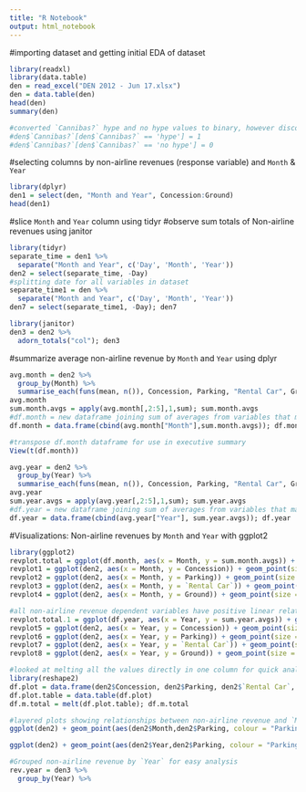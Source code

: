 ---
title: "R Notebook"
output: html_notebook
---

#importing dataset and getting initial EDA of dataset
```{r}
library(readxl)
library(data.table)
den = read_excel("DEN 2012 - Jun 17.xlsx")
den = data.table(den)
head(den)
summary(den)

#converted `Cannibas?` hype and no hype values to binary, however discovered character values did not impact model so removed dummy variable creation
#den$`Cannibas?`[den$`Cannibas?` == 'hype'] = 1
#den$`Cannibas?`[den$`Cannibas?` == 'no hype'] = 0
```
#selecting columns by non-airline revenues (response variable) and `Month` & `Year`
```{r}
library(dplyr)
den1 = select(den, "Month and Year", Concession:Ground)
head(den1)
```
#slice `Month` and `Year` column using tidyr
#observe sum totals of Non-airline revenues using janitor
```{r}
library(tidyr)
separate_time = den1 %>% 
  separate("Month and Year", c('Day', 'Month', 'Year'))
den2 = select(separate_time, -Day)
#splitting date for all variables in dataset
separate_time1 = den %>% 
  separate("Month and Year", c('Day', 'Month', 'Year'))
den7 = select(separate_time1, -Day); den7

library(janitor)
den3 = den2 %>%
  adorn_totals("col"); den3
```
#summarize average non-airline revenue by `Month` and `Year` using dplyr
```{r}
avg.month = den2 %>%
  group_by(Month) %>%
  summarise_each(funs(mean, n()), Concession, Parking, "Rental Car", Ground)
avg.month
sum.month.avgs = apply(avg.month[,2:5],1,sum); sum.month.avgs
#df.month = new dataframe joining sum of averages from variables that make up response with `Month`
df.month = data.frame(cbind(avg.month["Month"],sum.month.avgs)); df.month

#transpose df.month dataframe for use in executive summary
View(t(df.month))

avg.year = den2 %>%
  group_by(Year) %>%
  summarise_each(funs(mean, n()), Concession, Parking, "Rental Car", Ground)
avg.year
sum.year.avgs = apply(avg.year[,2:5],1,sum); sum.year.avgs
#df.year = new dataframe joining sum of averages from variables that make up response with `Year`
df.year = data.frame(cbind(avg.year["Year"], sum.year.avgs)); df.year
```
#Visualizations: Non-airline revenues by `Month` and `Year` with ggplot2
```{r}
library(ggplot2)
revplot.total = ggplot(df.month, aes(x = Month, y = sum.month.avgs)) + geom_point(size = 3, colour = "green") + ggtitle("Total Avg Non-airline Revenue by Month"); revplot.total + theme_dark()
revplot1 = ggplot(den2, aes(x = Month, y = Concession)) + geom_point(size = 2, colour = "red") + ggtitle("Concession revenue by Month"); revplot1 + theme_dark()
revplot2 = ggplot(den2, aes(x = Month, y = Parking)) + geom_point(size = 2, colour = "orange") + ggtitle("Parking revenue by Month"); revplot2 + theme_dark()
revplot3 = ggplot(den2, aes(x = Month, y = `Rental Car`)) + geom_point(size = 2, colour = "yellow") + ggtitle("Rental Car revenue by Month"); revplot3 + theme_dark()
revplot4 = ggplot(den2, aes(x = Month, y = Ground)) + geom_point(size = 2, colour = "black") + ggtitle("Ground revenue by Month"); revplot4 + theme_dark()

#all non-airline revenue dependent variables have positive linear relationship with `Year`
revplot.total.1 = ggplot(df.year, aes(x = Year, y = sum.year.avgs)) + geom_point(size = 3, colour = "blue") + ggtitle("Total Avg Non-airline Revenue by Year"); revplot.total.1 + theme_dark()
revplot5 = ggplot(den2, aes(x = Year, y = Concession)) + geom_point(size = 2, colour = "purple") + ggtitle("Concession revenue by Year"); revplot5 + theme_dark()
revplot6 = ggplot(den2, aes(x = Year, y = Parking)) + geom_point(size = 2, colour = "dark green") + ggtitle("Parking revenue by Year"); revplot6 + theme_dark()
revplot7 = ggplot(den2, aes(x = Year, y = `Rental Car`)) + geom_point(size = 2, colour = "dark blue") + ggtitle("Rental Car revenue by Year"); revplot7 + theme_dark()
revplot8 = ggplot(den2, aes(x = Year, y = Ground)) + geom_point(size = 2, colour = "dark red") + ggtitle("Ground revenue by Year"); revplot8 + theme_dark()

#looked at melting all the values directly in one column for quick analysis
library(reshape2)
df.plot = data.frame(den2$Concession, den2$Parking, den2$`Rental Car`, den2$Ground)
df.plot.table = data.table(df.plot)
df.m.total = melt(df.plot.table); df.m.total

#layered plots showing relationships between non-airline revenue and `Month` & `Year`
ggplot(den2) + geom_point(aes(den2$Month,den2$Parking, colour = "Parking")) + geom_point(aes(den2$Month,den2$`Rental Car`, colour = "Rental Car")) + geom_point(aes(den2$Month,den2$Ground, colour = "Ground")) + geom_point(aes(den2$Month, den2$Concession, colour = "Concession")) + labs(x = "Months", y = "Revenue", title = "Non-airline Revenue by Month") + theme_dark()

ggplot(den2) + geom_point(aes(den2$Year,den2$Parking, colour = "Parking")) + geom_point(aes(den2$Year,den2$`Rental Car`, colour = "Rental Car")) + geom_point(aes(den2$Year,den2$Ground, colour = "Ground")) + geom_point(aes(den2$Year, den2$Concession, colour = "Concession")) + labs(x = "Years", y = "Revenue", title = "Non-airline Revenue by Year") + theme_dark()

#Grouped non-airline revenue by `Year` for easy analysis
rev.year = den3 %>%
  group_by(Year) %>%
```

































